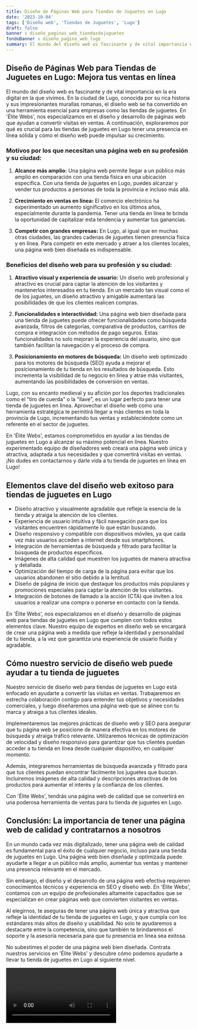 ```yaml
---
title: Diseño de Páginas Web para Tiendas de Juguetes en Lugo
date: '2023-10-04'
tags: ['Diseño web', 'Tiendas de Juguetes', 'Lugo']
draft: false
banner : diseño_paginas_web_tiendasdejuguetes
fondoBanner : diseño_pagina_web_lugo
summary: El mundo del diseño web es fascinante y de vital importancia en la era digital en la que vivimos. En la ciudad de Lugo, conocida por su rica historia y sus impresionantes murallas romanas, el diseño web se ha convertido en una herramienta esencial para empresas como las tiendas de juguetes. En 'Élite Webs', nos especializamos en el diseño y desarrollo de páginas web que ayudan a convertir visitas en ventas. A continuación, exploraremos por qué es crucial para las tiendas de juguetes en Lugo tener una presencia en línea sólida y cómo el diseño web puede impulsar su crecimiento.
---
```


## Diseño de Páginas Web para Tiendas de Juguetes en Lugo: Mejora tus ventas en línea

El mundo del diseño web es fascinante y de vital importancia en la era digital en la que vivimos. En la ciudad de Lugo, conocida por su rica historia y sus impresionantes murallas romanas, el diseño web se ha convertido en una herramienta esencial para empresas como las tiendas de juguetes. En 'Élite Webs', nos especializamos en el diseño y desarrollo de páginas web que ayudan a convertir visitas en ventas. A continuación, exploraremos por qué es crucial para las tiendas de juguetes en Lugo tener una presencia en línea sólida y cómo el diseño web puede impulsar su crecimiento.

### Motivos por los que necesitan una página web en su profesión y su ciudad:

1. **Alcance más amplio:** Una página web permite llegar a un público más amplio en comparación con una tienda física en una ubicación específica. Con una tienda de juguetes en Lugo, puedes alcanzar y vender tus productos a personas de toda la provincia e incluso más allá.

2. **Crecimiento en ventas en línea:** El comercio electrónico ha experimentado un aumento significativo en los últimos años, especialmente durante la pandemia. Tener una tienda en línea te brinda la oportunidad de capitalizar esta tendencia y aumentar tus ganancias.

3. **Competir con grandes empresas:** En Lugo, al igual que en muchas otras ciudades, las grandes cadenas de juguetes tienen presencia física y en línea. Para competir en este mercado y atraer a los clientes locales, una página web bien diseñada es indispensable.

### Beneficios del diseño web para su profesión y su ciudad:

1. **Atractivo visual y experiencia de usuario:** Un diseño web profesional y atractivo es crucial para captar la atención de los visitantes y mantenerlos interesados en tu tienda. En un mercado tan visual como el de los juguetes, un diseño atractivo y amigable aumentará las posibilidades de que los clientes realicen compras.

2. **Funcionalidades e interactividad:** Una página web bien diseñada para una tienda de juguetes puede ofrecer funcionalidades como búsqueda avanzada, filtros de categorías, comparativa de productos, carritos de compra e integración con métodos de pago seguros. Estas funcionalidades no solo mejoran la experiencia del usuario, sino que también facilitan la navegación y el proceso de compra.

3. **Posicionamiento en motores de búsqueda:** Un diseño web optimizado para los motores de búsqueda (SEO) ayuda a mejorar el posicionamiento de tu tienda en los resultados de búsqueda. Esto incrementa la visibilidad de tu negocio en línea y atrae más visitantes, aumentando las posibilidades de conversión en ventas.

Lugo, con su encanto medieval y su afición por los deportes tradicionales como el "tiro de cuerda" o la "llave", es un lugar perfecto para tener una tienda de juguetes en línea. Aprovechar el diseño web como una herramienta estratégica te permitirá llegar a más clientes en toda la provincia de Lugo, incrementando tus ventas y estableciéndote como un referente en el sector de juguetes.

En 'Élite Webs', estamos comprometidos en ayudar a las tiendas de juguetes en Lugo a alcanzar su máximo potencial en línea. Nuestro experimentado equipo de diseñadores web creará una página web única y atractiva, adaptada a tus necesidades y que convertirá visitas en ventas. ¡No dudes en contactarnos y darle vida a tu tienda de juguetes en línea en Lugo!

<GifSeo />

<Cta />

## Elementos clave del diseño web exitoso para tiendas de juguetes en Lugo

- Diseño atractivo y visualmente agradable que refleje la esencia de la tienda y atraiga la atención de los clientes.
- Experiencia de usuario intuitiva y fácil navegación para que los visitantes encuentren rápidamente lo que están buscando.
- Diseño responsivo y compatible con dispositivos móviles, ya que cada vez más usuarios acceden a internet desde sus smartphones.
- Integración de herramientas de búsqueda y filtrado para facilitar la búsqueda de productos específicos.
- Imágenes de alta calidad que muestren los juguetes de manera atractiva y detallada.
- Optimización del tiempo de carga de la página para evitar que los usuarios abandonen el sitio debido a la lentitud.
- Diseño de página de inicio que destaque los productos más populares y promociones especiales para captar la atención de los visitantes.
- Integración de botones de llamado a la acción (CTA) que inviten a los usuarios a realizar una compra o ponerse en contacto con la tienda.

En 'Élite Webs', nos especializamos en el diseño y desarrollo de páginas web para tiendas de juguetes en Lugo que cumplen con todos estos elementos clave. Nuestro equipo de expertos en diseño web se encargará de crear una página web a medida que refleje la identidad y personalidad de tu tienda, a la vez que garantiza una experiencia de usuario fluida y agradable.

## Cómo nuestro servicio de diseño web puede ayudar a tu tienda de juguetes

Nuestro servicio de diseño web para tiendas de juguetes en Lugo está enfocado en ayudarte a convertir las visitas en ventas. Trabajaremos en estrecha colaboración contigo para entender tus objetivos y necesidades comerciales, y luego diseñaremos una página web que se alinee con tu marca y atraiga a tus clientes ideales.

Implementaremos las mejores prácticas de diseño web y SEO para asegurar que tu página web se posicione de manera efectiva en los motores de búsqueda y atraiga tráfico relevante. Utilizaremos técnicas de optimización de velocidad y diseño responsivo para garantizar que tus clientes puedan acceder a tu tienda en línea desde cualquier dispositivo, en cualquier momento.

Además, integraremos herramientas de búsqueda avanzada y filtrado para que tus clientes puedan encontrar fácilmente los juguetes que buscan. Incluiremos imágenes de alta calidad y descripciones atractivas de los productos para aumentar el interés y la confianza de los clientes.

Con 'Élite Webs', tendrás una página web de calidad que se convertirá en una poderosa herramienta de ventas para tu tienda de juguetes en Lugo.

## Conclusión: La importancia de tener una página web de calidad y contratarnos a nosotros

En un mundo cada vez más digitalizado, tener una página web de calidad es fundamental para el éxito de cualquier negocio, incluso para una tienda de juguetes en Lugo. Una página web bien diseñada y optimizada puede ayudarte a llegar a un público más amplio, aumentar tus ventas y mantener una presencia relevante en el mercado.

Sin embargo, el diseño y el desarrollo de una página web efectiva requieren conocimientos técnicos y experiencia en SEO y diseño web. En 'Élite Webs', contamos con un equipo de profesionales altamente capacitados que se especializan en crear páginas web que convierten visitantes en ventas.

Al elegirnos, te aseguras de tener una página web única y atractiva que refleje la identidad de tu tienda de juguetes en Lugo, y que cumpla con los estándares más altos de diseño y usabilidad. No solo te ayudaremos a destacarte entre la competencia, sino que también te brindaremos el soporte y la asesoría necesaria para que tu presencia en línea sea exitosa.

No subestimes el poder de una página web bien diseñada. Contrata nuestros servicios en 'Élite Webs' y descubre cómo podemos ayudarte a llevar tu tienda de juguetes en Lugo al siguiente nivel.

<Video />

<CtaBot job='Tiendas de Juguetes' city='Lugo'/>

<Gmaps query='Lugo+españa+maps' />